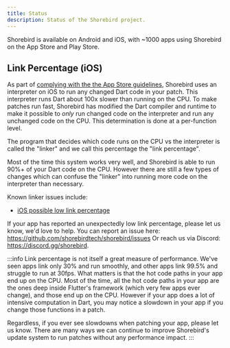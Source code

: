 ```yaml
---
title: Status
description: Status of the Shorebird project.
---
```


Shorebird is available on Android and iOS, with ~1000 apps using Shorebird on
the App Store and Play Store.

## Link Percentage (iOS)

As part of [complying with the the App Store
guidelines](/faq#does-shorebird-comply-with-app-store-guidelines), Shorebird uses
an interpreter on iOS to run any changed Dart code in your patch. This
interpreter runs Dart about 100x slower than running on the CPU. To make patches
run fast, Shorebird has modified the Dart compiler and runtime to make it
possible to _only_ run changed code on the interpreter and run any unchanged
code on the CPU. This determination is done at a per-function level.

The program that decides which code runs on the CPU vs the interpreter is called
the "linker" and we call this percentage the "link percentage".

Most of the time this system works very well, and Shorebird is able to run 90%+
of your Dart code on the CPU. However there are still a few types of changes
which can confuse the "linker" into running more code on the interpreter than
necessary.

Known linker issues include:

- [iOS possible low link percentage](https://github.com/shorebirdtech/shorebird/issues/1892)

If your app has reported an unexpectedly low link percentage, please let us
know, we'd love to help. You can report an issue here:
https://github.com/shorebirdtech/shorebird/issues
Or reach us via Discord: https://discord.gg/shorebird.

:::info
Link percentage is not itself a great measure of performance. We've seen apps
link only 30% and run smoothly, and other apps link 99.5% and struggle to run
at 30fps. What matters is that the hot code paths in your app end up on the
CPU. Most of the time, all the hot code paths in your app are the ones deep
inside Flutter's framework (which very few apps ever change), and those end up
on the CPU. However if your app does a lot of intensive computation in Dart,
you may notice a slowdown in your app if you change those functions in a patch.

Regardless, if you ever see slowdowns when patching your app, please
let us know. There are many ways we can continue to improve Shorebird's
update system to run patches without any performance impact.
:::
